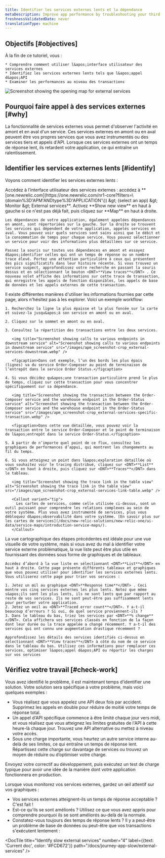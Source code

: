 ```yaml
---
title: Identifier les services externes lents et la dépendance
metaDescription: Improve app performance by troubleshooting your third party services with the New Relic external services UI.
freshnessValidatedDate: never
translationType: machine
---
```


## Objectifs [#objectives]

<SideBySide>
  <Side>
    À la fin de ce tutoriel, vous :

    * Comprendre comment utiliser l&apos;interface utilisateur des services externes
    * Identifiez les services externes lents tels que l&apos;appel d&apos;API
    * Examiner les performances au niveau des transactions
  </Side>

  <Side>
    <img title="Screenshot showing the opening map for external services" alt="Screenshot showing the opening map for external services" src="/images/apm_screenshot-crop_external-service-intro.webp" style={{ maxWidth: '50%' }} />
  </Side>
</SideBySide>

## Pourquoi faire appel à des services externes [#why]

La fonctionnalité de services externes vous permet d&apos;observer l&apos;activité en amont et en aval d&apos;un service. Ces services externes en amont ou en aval peuvent être vos propres services que vous avez instrumentés ou des services tiers et appels d&apos;API. Lorsque ces services externes ont un temps de réponse lent, ils retardent votre application, ce qui entraîne un ralentissement.

## Identifier les services externes lents [#identify]

Voyons comment identifier les services externes lents :

<Steps>
  <Step>
    Accédez à l’interface utilisateur des services externes : accédez à <DNT>**[one.newrelic.com](https://one.newrelic.com/nr1-core?filters=\(domain%3D'APM'ANDtype%3D'APPLICATION'\)) &amp;gt; (select an app) &amp;gt; Monitor &amp;gt; External services**</DNT>. Activez <DNT>**Show new view**</DNT> en haut à gauche si ce n&apos;est pas déjà fait, puis cliquez sur <DNT>**Map**</DNT> en haut à droite.

    Les dépendances de votre application, également appelées dépendances en amont, sont répertoriées sur la gauche. Sur la droite se trouvent les services qui dépendent de votre application, appelés services en aval. Vous pouvez voir quels services sont sains ainsi que le débit et la consommation de temps pour chaque service. Vous pouvez sélectionner un service pour voir des informations plus détaillées sur ce service.

    Passez la souris sur toutes vos dépendances en amont et essayez d&apos;identifier celles qui ont un temps de réponse ou un nombre trace élevé. Portez une attention particulière à ceux qui présentent des pics significatifs dans leur histoire récente. Si vous trouvez un service suspect, approfondissez votre recherche en passant la souris dessus et en sélectionnant le bouton <DNT>**View traces**</DNT> . Ce nouveau volet affiche des informations sur cette trace de transaction, qui enregistre les appels de fonction disponibles, les appels de base de données et les appels externes de cette transaction.
  </Step>

  <Step>
    Il existe différentes manières d&apos;utiliser les informations fournies par cette page, alors n&apos;hésitez pas à les explorer. Voici un exemple workflow:

    1. Recherchez la ligne la plus épaisse et la plus foncée sur la carte et suivez-la jusqu&apos;à son service en amont ou en aval.

    2. Cliquez sur le sommet en amont ou en aval.

    3. Consultez la répartition des transactions entre les deux services.

       <img title="Screenshot showing calls to various endpoints in downstream service" alt="Screenshot showing calls to various endpoints in downstream service" src="/images/apm_screenshot-crop_external-services-downstream.webp" />

       <figcaption>Dans cet exemple, l’un des bords les plus épais (lignes) va du service Order-Composer au point de terminaison de l’entrepôt dans le service Order Status.</figcaption>

    4. Si vous décidez qu&apos;une transaction particulière prend le plus de temps, cliquez sur cette transaction pour vous concentrer spécifiquement sur sa dépendance.

       <img title="Screenshot showing the transaction between the Order-Composer service and the warehouse endpoint in the Order-Status service" alt="Screenshot showing the transaction between the Order-Composer service and the warehouse endpoint in the Order-Status service" src="/images/apm_screenshot-crop_external-services-specific-transaction.webp" />

       <figcaption>Dans cette vue détaillée, vous pouvez voir la transaction entre le service Order-Composer et le point de terminaison de l&apos;entrepôt dans le service Order-Status.</figcaption>

    5. À partir de n’importe quel point de ce flux, consultez les graphiques de performances d’appui, qui montrent les changements au fil du temps.

    6. Si vous atteignez un point dans l&apos;exploration détaillée où vous souhaitez voir le tracing distribué, cliquez sur <DNT>**List**</DNT> en haut à droite, puis cliquez sur <DNT>**Traces**</DNT> dans le tableau.

       <img title="Screenshot showing the trace link in the table view" alt="Screenshot showing the trace link in the table view" src="/images/apm_screenshot-crop_external-services-link-table.webp" />

       <Callout variant="tip">
         Les cartes de services, comme celle utilisée ci-dessus, sont un outil puissant pour comprendre les relations complexes au sein de votre système. Plus vous avez instrumenté de services, plus vous débloquez d&apos;observabilité dans votre système. [En savoir plus sur les cartes de services](/docs/new-relic-solutions/new-relic-one/ui-data/service-maps/introduction-service-maps/).
       </Callout>
  </Step>

  <Step>
    La vue cartographique des étapes précédentes est idéale pour une vue visuelle de votre système, mais si vous avez du mal à identifier votre service externe problématique, la vue liste peut être plus utile en fournissant des données sous forme de graphiques et de tableaux.

    Accédez d’abord à la vue liste en sélectionnant <DNT>**List**</DNT> en haut à droite. Cette page présente différents tableaux et graphiques que vous pouvez utiliser pour identifier les services externes lents. Vous utiliserez cette page pour trier vos services :

    1. Jetez un œil au graphique <DNT>**Response time**</DNT> . Ceci montre vos cinq services externes les plus lents. Notez que même s&apos;ils sont les plus lents, ils ne sont lents que par rapport au reste de vos services. Ils ne sont peut-être pas suffisamment lents pour perturber votre application.
    2. Jetez un oeil au <DNT>**Traced error count**</DNT>. Y a-t-il beaucoup d’erreurs ? Si oui, de quel service proviennent-ils ?
    3. Dans le tableau du bas, triez les services par <DNT>**% change**</DNT>. Cela affichera vos services classés en fonction de la façon dont leur durée ou la trace appelée a changé récemment. Y a-t-il des services qui ont connu une augmentation drastique récemment ?

    Approfondissez les détails des services identifiés ci-dessus en sélectionnant <DNT>**View traces**</DNT> à côté du nom de ce service dans le tableau du bas. Utilisez ces informations pour remplacer ces services, optimiser l&apos;appel d&apos;API ou répartir les charges sur vos services
  </Step>
</Steps>

## Vérifiez votre travail [#check-work]

Vous avez identifié le problème, il est maintenant temps d’identifier une solution. Votre solution sera spécifique à votre problème, mais voici quelques exemples :

* Vous réalisez que vous appelez une API deux fois par accident. Supprimez les appels en double pour réduire de moitié votre temps de réponse total.
* Un appel d&apos;API spécifique commence à être limité chaque jour vers midi, et vous réalisez que vous atteignez les limites gratuites de l&apos;API à cette heure-là chaque jour. Trouvez une API alternative ou mettez à niveau votre accès.
* Sous une charge importante, vous heurtez un autre service interne au-delà de ses limites, ce qui entraîne un temps de réponse lent. Répartissez cette charge sur davantage de services ou trouvez un moyen de réduire ou d’optimiser votre charge.

Envoyez votre correctif au développement, puis exécutez un test de charge typique pour avoir une idée de la manière dont votre application fonctionnera en production.

Lorsque vous monitorez vos services externes, gardez un œil attentif sur vos graphiques :

* Vos services externes atteignent-ils un temps de réponse acceptable ? C&apos;est fait !
* Est-ce qu&apos;ils se sont améliorés ? Utilisez ce que vous avez appris pour comprendre pourquoi ils se sont améliorés au-delà de la normale.
* Constatez-vous toujours des temps de réponse lents ? Il y a peut-être un problème de base de données ou peut-être que vos transactions s&apos;exécutent lentement :

<DocTiles numbered>
  <DocTile title="Prepare to triage your application" path="/docs/journey-app-slow/root-causes" />

  <DocTile title="Identify problematic transactions" path="/docs/journey-app-slow/problematic-transactions" />
</DocTiles>

<DocTiles>
  <DocTile title="Identify slow database queries" number="3" path="/docs/journey-app-slow/slow-database-queries" />

  <DocTile title="Identify slow external services" number="4" label={{text: 'Current doc', color: '#FCD672'}} path="/docs/journey-app-slow/external-services" />

  <DocTile title="Create performance benchmarks" number="5" path="/docs/journey-app-slow/create-benchmarks/" />
</DocTiles>